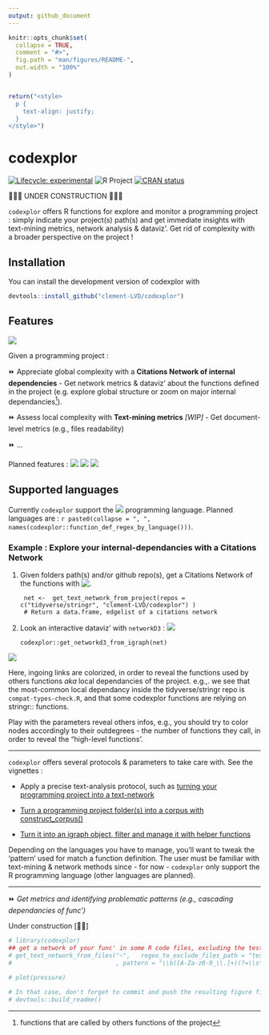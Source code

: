 ```yaml
---
output: github_document
---
```


```r
knitr::opts_chunk$set(
  collapse = TRUE,
  comment = "#>",
  fig.path = "man/figures/README-",
  out.width = "100%"
)


return("<style>
  p {
    text-align: justify;
  }
</style>")

```

# codexplor
<!-- badges: start -->
[![Lifecycle: experimental](https://img.shields.io/badge/lifecycle-experimental-orange.svg)](https://lifecycle.r-lib.org/articles/stages.html#experimental)
![R Project](https://img.shields.io/badge/R-black)
[![CRAN status](https://www.r-pkg.org/badges/version/codexplor)](https://CRAN.R-project.org/package=codexplor)
<!-- badges: end -->

🧰🔧🔨 UNDER CONSTRUCTION 🧰🔧🔨

`codexplor` offers R functions for explore and monitor a programming project : simply indicate your project(s) path(s) and get immediate insights with text-mining metrics, network analysis & dataviz'. Get rid of complexity with a broader perspective on the project !

## Installation
You can install the development version of codexplor with

``` r
devtools::install_github("clement-LVD/codexplor")
```

## Features
 ![](https://img.shields.io/badge/{Method}-bold?style=flat&logoColor=black&logoSize=2&label=Citations Network of internal dependencies&labelColor=black&color=green)
 
Given a programming project :

⏩  Appreciate global complexity with a **Citations Network of internal dependencies**
    - Get network metrics & dataviz' about the functions defined in the project (e.g. explore global structure or zoom on major internal dependancies^[functions that are called by others functions of the project]).

⏩ Assess local complexity with **Text-mining metrics** *[WIP]* 
  - Get document-level metrics (e.g., files readability)

⏩ ...

 
Planned features : 
 ![](https://img.shields.io/badge/{Method}-bold?style=flat&logoColor=black&logoSize=2&label=Text-mining metrics&labelColor=grey&color=orange)
![](https://img.shields.io/badge/{Export}-bold?style=flat&logoColor=black&logoSize=2&label=Reporting&labelColor=grey&color=orange)
![](https://img.shields.io/badge/{Export}-bold?style=flat&logoColor=black&logoSize=2&label=Network-advanced&labelColor=grey&color=orange)

## Supported languages



Currently `codexplor` support the ![](https://img.shields.io/badge/R-yellow) programming language. 
Planned languages are : `r paste0(collapse = ", ", names(codexplor::function_def_regex_by_language()))`.

### Example : Explore your internal-dependancies with a Citations Network 

1. Given folders path(s) and/or github repo(s), get a Citations Network of the functions with   ![.](https://img.shields.io/badge/{Method}-bold?style=flat&logoColor=black&logoSize=2&label=get_text_network_from_project()&labelColor=yellow&color=black)

        net <-  get_text_network_from_project(repos = c("tidyverse/stringr", "clement-LVD/codexplor") )
        # Return a data.frame, edgelist of a citations network

2. Look an interactive dataviz' with `networkD3` : ![](https://img.shields.io/badge/{Dataviz}-bold?style=flat&logoColor=black&logoSize=2&label=get_networkd3_from_igraph()&labelColor=yellow&color=black)

       codexplor::get_networkd3_from_igraph(net) 
       
![](man/figures/example_net3d_dataviz.png)

Here, ingoing links are colorized, in order to reveal the functions used by others functions *aka* local dependancies of the project. e.g.,. we see that the most-common local dependancy inside the tidyverse/stringr repo is `compat-types-check.R`, and that some codexplor functions are relying on stringr:: functions.

Play with the parameters reveal others infos, e.g., you should try to color nodes accordingly to their outdegrees - the number of functions they call, in order to reveal the "high-level functions'.

---

`codexplor` offers several protocols & parameters to take care with. See the vignettes :

- Apply a precise text-analysis protocol, such as [turning your programming project into a text-network](../vignettes/Turn a programming project into a text-network)

- [Turn a programming project folder(s) into a corpus with construct_corpus()](../vignettes/construct_a_corpus)
- [Turn it into an igraph object, filter and manage it with helper functions](../vignettes/manage_igraph_object)

Depending on the languages you have to manage, you'll want to tweak the 'pattern' used for match a function definition. The user must be familiar with text-mining & network methods since - for now - `codexplor` only support the R programming language (other languages are planned). 

---


<!--
⏩ **4. Get an interactive `networkD3` HTML object**

 
`get_networkd3_from_igraph()` Return a list of 2 objects : 

1. a list named `'net3d'` with 2 data.frames, with the data used by `networkD3` (`'nodes'` and `'edges'`)

2. a networkD3::forceNetwork S3 class object named `'forcenetwork'`, an html interactive network dataviz'

-->



⏩ *Get metrics and identifying problematic patterns (e.g., cascading dependancies of func')*

Under construction [🔧🔨]

<!--
> `codexplor` help you to manage and analyze a programming project, giving you tools to figure out the big picture and to find the little wrench in the (net)work. 

> **Usecases 1.** As a head of a dozens of persons (non-tech) team', I have to dev' actively on the long run. codexplor help me to get the big picture of a large programming project quickly, with instant metrics & insights. Thanks to the network analysis and dataviz', I have deep insights about the project, such as for identifying theoritical vulnerability, for choosing where to start a polishing loop, but also for following a programming project over the long run. 

> **Usecases 2.** I can show the network or a small part of the network to the dev' and tech' profiles during our meetings or event prez'.

> **Usecases 3.** codexplor add insights on a particular function, as an help for the dev' when it come back on a project after a while (e.g., list all the local dependancies of a function and the functions that call it as a local dependancy).

-->
 
```r
# library(codexplor)
## get a network of your func' in some R code files, excluding the test- from testthat
# get_text_network_from_files("~",   regex_to_exclude_files_path = "test-"
#                             , pattern = "\\b([A-Za-z0-9_\\.]+)(?=\\s*(?:<-)\\s*function)" ) #here we define a capture-regex for extracting the texte before '<- function'

```


```r
# plot(pressure)

# In that case, don't forget to commit and push the resulting figure files, so they display on GitHub and CRAN.
# devtools::build_readme()
```

<!-- *Usecases of a quick programming project understanding*. codexplor goal is to *quickly* analyse your developing project, in order to *gain* time of comprehension, made your documentation, dataviz' of your project, etc. The features offered are crafted for coordinate large programming project, made helper func' for new colleagues and/or future you, formally identifying your higher-level func' and/or the most-frequently used as dependancies... and other handy features for priorizing your work by quickly figure out 'where' you have to pay attention. For example, before to change a parameter name in a func', you want to check what are the func' that used the one you want to modify. Same for changing the returned content or the behavior of a func' : you want to check which ones used this func' that you want to modify. You also want to offer an easy way to understand the chaining of your custom func'. -->
